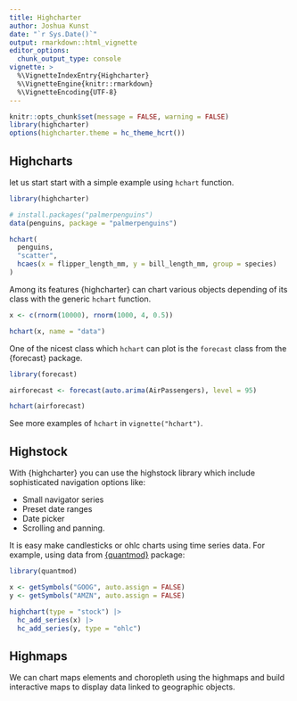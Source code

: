```yaml
---
title: Highcharter
author: Joshua Kunst
date: "`r Sys.Date()`"
output: rmarkdown::html_vignette
editor_options: 
  chunk_output_type: console
vignette: >
  %\VignetteIndexEntry{Highcharter}
  %\VignetteEngine{knitr::rmarkdown}
  %\VignetteEncoding{UTF-8}    
---
```


<script>
  $(document).ready(function(){ 
    el = $(".page-header > h1")
    icon = "rocket"
    text = el.text()
    text_new = "<span class=\"fa fa-" + icon  + "\"></span> " + text
    el.html(text_new) 
  }) ;
</script>

```r
knitr::opts_chunk$set(message = FALSE, warning = FALSE)
library(highcharter)
options(highcharter.theme = hc_theme_hcrt())
```

## <span class="fa fa-bar-chart"></span> Highcharts

let us start start with a simple example using `hchart` function.

```r
library(highcharter)

# install.packages("palmerpenguins")
data(penguins, package = "palmerpenguins") 

hchart(
  penguins,
  "scatter",
  hcaes(x = flipper_length_mm, y = bill_length_mm, group = species)
)
```

Among its features {highcharter} can chart various objects depending of
its class with the generic `hchart` function.

```r
x <- c(rnorm(10000), rnorm(1000, 4, 0.5))

hchart(x, name = "data") 
```

One of the nicest class which `hchart` can plot is the `forecast`
class from the {forecast} package.


```r
library(forecast)

airforecast <- forecast(auto.arima(AirPassengers), level = 95)

hchart(airforecast)
```

See more examples of `hchart` in `vignette("hchart")`.

## <span class="fa fa-line-chart"></span> Highstock

With {highcharter} you can use the highstock library which 
include sophisticated navigation options like:

- Small navigator series
- Preset date ranges
- Date picker
- Scrolling and panning.

It is easy make candlesticks or ohlc charts using time series data. For example, using data from 
[{quantmod}](http://www.quantmod.com/) package:

```r
library(quantmod)

x <- getSymbols("GOOG", auto.assign = FALSE)
y <- getSymbols("AMZN", auto.assign = FALSE)

highchart(type = "stock") |> 
  hc_add_series(x) |> 
  hc_add_series(y, type = "ohlc")
```

## <span class="fa fa-map-o"></span> Highmaps

We can chart maps elements and choropleth using the highmaps and
build interactive maps to display data linked to geographic objects.

<!-- ```{r} -->
<!-- data(GNI2014, package = "treemap") -->

<!-- hcmap( -->
<!--   "custom/world-robinson-lowres", -->
<!--   data = GNI2014, -->
<!--   name = "Gross national income per capita", -->
<!--   value = "GNI", -->
<!--   borderWidth = 0, -->
<!--   nullColor = "#d3d3d3", -->
<!--   joinBy = c("iso-a3", "iso3") -->
<!-- ) |> -->
<!--   hc_colorAxis( -->
<!--     stops = color_stops(colors = viridisLite::inferno(10, begin = 0.1)), -->
<!--     type = "logarithmic" -->
<!--   )  -->
<!-- ``` -->

<!-- ## What now? -->

<!-- Since you know the basics now it could be interesting: -->

<!-- - Go motivate yourself with the `vignette("showcase")` and observe everything that can be  -->
<!-- done with the {highcharter} package. -->
<!-- - Learn to configure graphics using the implemented API in `vignette("highcharts-api")`. -->
<!-- - See all chart you can make in `vignette("highcharts")`. -->

